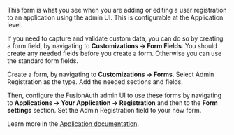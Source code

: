 
This form is what you see when you are adding or editing a user registration to an application using the admin UI. This is configurable at the Application level.

If you need to capture and validate custom data, you can do so by creating a form field, by navigating to <strong>Customizations -> Form Fields</strong>. You should create any needed fields before you create a form. Otherwise you can use the standard form fields.

Create a form, by navigating to <strong>Customizations -> Forms</strong>. Select <InlineUIElement>Admin Registration</InlineUIElement> as the type. Add the needed sections and fields.

Then, configure the FusionAuth admin UI to use these forms by navigating to <strong>Applications -> Your Application -> Registration</strong> and then to the <strong>Form settings</strong> section. Set the <InlineField>Admin Registration</InlineField> field to your new form.

Learn more in the [Application documentation](/docs/get-started/core-concepts/applications#registration).

